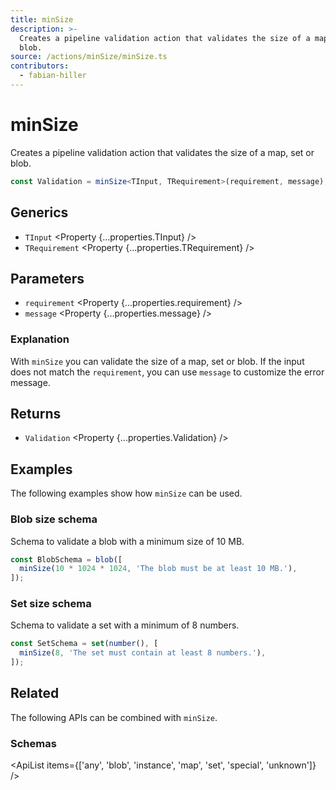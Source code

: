 ```yaml
---
title: minSize
description: >-
  Creates a pipeline validation action that validates the size of a map, set or
  blob.
source: /actions/minSize/minSize.ts
contributors:
  - fabian-hiller
---
```



# minSize

Creates a pipeline validation action that validates the size of a map, set or blob.

```ts
const Validation = minSize<TInput, TRequirement>(requirement, message);
```

## Generics

- `TInput` <Property {...properties.TInput} />
- `TRequirement` <Property {...properties.TRequirement} />

## Parameters

- `requirement` <Property {...properties.requirement} />
- `message` <Property {...properties.message} />

### Explanation

With `minSize` you can validate the size of a map, set or blob. If the input does not match the `requirement`, you can use `message` to customize the error message.

## Returns

- `Validation` <Property {...properties.Validation} />

## Examples

The following examples show how `minSize` can be used.

### Blob size schema

Schema to validate a blob with a minimum size of 10 MB.

```ts
const BlobSchema = blob([
  minSize(10 * 1024 * 1024, 'The blob must be at least 10 MB.'),
]);
```

### Set size schema

Schema to validate a set with a minimum of 8 numbers.

```ts
const SetSchema = set(number(), [
  minSize(8, 'The set must contain at least 8 numbers.'),
]);
```

## Related

The following APIs can be combined with `minSize`.

### Schemas

<ApiList
  items={['any', 'blob', 'instance', 'map', 'set', 'special', 'unknown']}
/>
